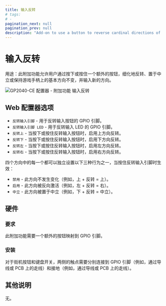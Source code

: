```yaml
---
title: 输入反转
# tags:
# -
pagination_next: null
pagination_prev: null
description: "Add-on to use a button to reverse cardinal directions of the DPad of your controller"
---
```


# 输入反转

用途：此附加功能允许用户通过按下或按住一个额外的按钮，细化地反转、置于中立或保持游戏手柄上的基本方向不变，并输入新的方向。

![GP2040-CE 配置器 - 附加功能 输入反转](../assets/images/gpc-add-ons-input-reverse.png)

## Web 配置器选项

- `反转输入引脚` - 用于反转输入按钮的 GPIO 引脚。
- `反转输入引脚 LED` - 用于反转输入 LED 的 GPIO 引脚。
- `反转上` - 当按下或按住反转输入按钮时，启用上方向反转。
- `反转下` - 当按下或按住反转输入按钮时，启用下方向反转。
- `反转左` - 当按下或按住反转输入按钮时，启用左方向反转。
- `反转右` - 当按下或按住反转输入按钮时，启用右方向反转。

四个方向中的每一个都可以独立设置以下三种行为之一，当按住反转输入引脚时生效：

- `禁用` - 此方向不发生变化（例如，上 + 反转 = 上）。
- `启用` - 此方向被反向激活（例如，左 + 反转 = 右）。
- `中立` - 此方向被置于中立（例如，下 + 反转 = 中立）。

## 硬件

### 要求

此附加功能需要一个额外的按钮映射到 GPIO 引脚。

### 安装

对于街机按钮和键盘开关，两侧的触点需要分别连接到 GPIO 引脚（例如，通过导线或 PCB 上的走线）和接地（例如，通过导线或 PCB 上的走线）。

## 其他说明

无。
